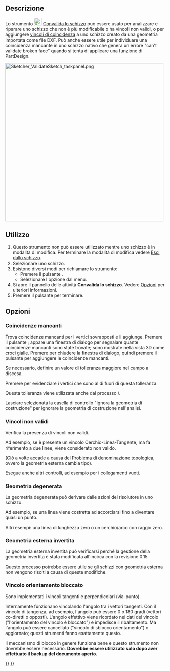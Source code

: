 <languages/>

{{Docnav/it
|[[Sketcher_ReorientSketch/it|Riposiziona schizzo]]
|[[Sketcher_MergeSketches/it|Unisci schizzi]]
|[[Sketcher_Workbench/it|Sketcher]]
|IconL=Sketcher_ReorientSketch.svg
|IconR=Sketcher MergeSketch.svg‎
|IconC=Workbench_Sketcher.svg
}}

{{GuiCommand/it
|Name=Sketcher ValidateSketch
|Name/it=Sketcher Convalida lo schizzo
|MenuLocation=Schizzo → Convalida lo schizzo...
|Workbenches=[[Sketcher_Workbench/it|Sketcher]], [[PartDesign_Workbench/it|PartDesign]]
|SeeAlso=[[Sketcher_ConstrainCoincident/it|Coincidenza]]
}}

<span id="Description"></span>
==Descrizione==

Lo strumento [[Image:Sketcher_ValidateSketch.svg|24px]] [[Sketcher_ValidateSketch|Convalida lo schizzo]] può essere usato per analizzare e riparare uno schizzo che non è più modificabile o ha vincoli non validi, o per aggiungere [[Sketcher_ConstrainCoincident/it|vincoli di coincidenza]] a uno schizzo creato da una geometria importata come file DXF. Può anche essere utile per individuare una coincidenza mancante in uno schizzo nativo che genera un errore "can't validate broken face" quando si tenta di applicare una funzione di PartDesign.

[[File:Sketcher_ValidateSketch_taskpanel.png|x500px]]
{{Caption|Il pannello delle attività di convalida dello Sketcher}}

<span id="Usage"></span>
==Utilizzo==

# Questo strumento non può essere utilizzato mentre uno schizzo è in modalità di modifica. Per terminare la modalità di modifica vedere [[Sketcher_LeaveSketch/it|Esci dallo schizzo]].
# Selezionare uno schizzo.
# Esistono diversi modi per richiamare lo strumento:
#* Premere il pulsante {{Button|[[Image:Sketcher_ValidateSketch.svg|16px]] [[Sketcher_ValidateSketch/it|Convalida lo schizzo...]]}}.
#* Selezionare l'opzione {{MenuCommand|Schizzo → [[Image:Sketcher_ValidateSketch.svg|16px]] Convalida lo schizzo...}} dal menu.
# Si apre il pannello delle attività '''Convalida lo schizzo'''. Vedere [[#Opzioni|Opzioni]] per ulteriori informazioni.
# Premere il pulsante {{Button|Chiudi}} per terminare.

<span id="Options"></span>
==Opzioni==

<span id="Missing_Coincidences"></span>
===Coincidenze mancanti===

Trova coincidenze mancanti per i vertici sovrapposti e li aggiunge. Premere il pulsante {{Button|Trova}}; appare una finestra di dialogo per segnalare quante coincidenze mancanti sono state trovate; sono mostrate nella vista 3D come croci gialle. Premere {{Button|OK}} per chiudere la finestra di dialogo, quindi premere il pulsante {{Button|Ripara}} per aggiungere le coincidenze mancanti.

<div class="mw-translate-fuzzy">
Se necessario, definire un valore di tolleranza maggiore nel campo a discesa.
</div>

Premere {{Button|Evidenzia vertici problematici}} per evidenziare i vertici che sono al di fuori di questa tolleranza.

Questa tolleranza viene utilizzata anche dal processo {{Button|Trova}}/{{Button|Ripara}}.

Lasciare selezionata la casella di controllo "Ignora la geometria di costruzione" per ignorare la geometria di costruzione nell'analisi.

<span id="Invalid_Constraints"></span>
===Vincoli non validi===

Verifica la presenza di vincoli non validi.

Ad esempio, se è presente un vincolo Cerchio-Linea-Tangente, ma fa riferimento a due linee, viene considerato non valido.

(Ciò a volte accade a causa del [[Topological_naming_problem/it|Problema di denominazione topologica]], ovvero la geometria esterna cambia tipo).

Esegue anche altri controlli, ad esempio per i collegamenti vuoti.

<span id="Degenerated_Geometry"></span>
===Geometria degenerata===

La geometria degenerata può derivare dalle azioni del risolutore in uno schizzo.

Ad esempio, se una linea viene costretta ad accorciarsi fino a diventare quasi un punto.

Altri esempi: una linea di lunghezza zero o un cerchio/arco con raggio zero.

<span id="Reversed_External_Geometry"></span>
===Geometria esterna invertita===

La geometria esterna invertita può verificarsi perché la gestione della geometria invertita è stata modificata all'incirca con la revisione 0.15.

Questo processo potrebbe essere utile se gli schizzi con geometria esterna non vengono risolti a causa di queste modifiche.

<span id="Constraint_Orientation_Locking"></span>
===Vincolo orientamento bloccato===

Sono implementati i vincoli tangenti e perpendicolari (via-punto).

Internamente funzionano vincolando l'angolo tra i vettori tangenti. Con il vincolo di tangenza, ad esempio, l'angolo può essere 0 o 180 gradi (vettori co-diretti o opposti). L'angolo effettivo viene ricordato nei dati del vincolo ("l'orientamento del vincolo è bloccato") e impedisce il ribaltamento. Ma l'angolo può essere cancellato ("vincolo di sblocco orientamento") o aggiornato; questi strumenti fanno esattamente questo. 

Il meccanismo di blocco in genere funziona bene e questo strumento non dovrebbe essere necessario. '''Dovrebbe essere utilizzato solo dopo aver effettuato il backup del documento aperto.'''


{{Docnav/it
|[[Sketcher_ReorientSketch/it|Riposiziona schizzo]]
|[[Sketcher_MergeSketches/it|Unisci schizzi]]
|[[Sketcher_Workbench/it|Sketcher]]
|IconL=Sketcher_ReorientSketch.svg
|IconR=Sketcher MergeSketch.svg‎
|IconC=Workbench_Sketcher.svg
}}

{{Sketcher_Tools_navi{{#translation:}}}}
{{Userdocnavi{{#translation:}}}}